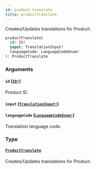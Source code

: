 ```yaml
---
id: product-translate
title: productTranslate
---
```


Creates/Updates translations for Product.

```graphql
productTranslate(
  id: ID!
  input: TranslationInput!
  languageCode: LanguageCodeEnum!
): ProductTranslate

```

### Arguments

#### `id` ([`ID!`](/api-reference/scalars/id.mdx))

Product ID.

#### `input` ([`TranslationInput!`](/api-reference/inputs/translation-input.mdx))

#### `languageCode` ([`LanguageCodeEnum!`](/api-reference/enums/language-code-enum.mdx))

Translation language code.

### Type

#### [`ProductTranslate`](/api-reference/objects/product-translate.mdx)

Creates/Updates translations for Product.
